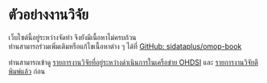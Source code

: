 # ตัวอย่างงานวิจัย

:::{.callout-warning}
เว็บไซต์นี้อยู่ระหว่างจัดทำ จึงยังมีเนื้อหาไม่ครบถ้วน   
ท่านสามารถร่วมเพิ่มเติมหรือแก้ไขเนื้อหาต่าง ๆ ได้ที่ [GitHub: sidataplus/omop-book](https://github.com/sidataplus/omop-book) 
:::

:::{.callout-tip}
ท่านสามารถเข้าดู [รายการงานวิจัยที่อยู่ระหว่างดำเนินการในเครือข่าย OHDSI](https://data.ohdsi.org/OhdsiStudies/) และ [รายการงานวิจัยตีพิมพ์แล้ว](https://dash.ohdsi.org/publication) ก่อน
:::
